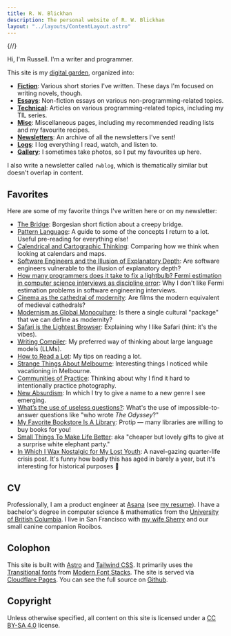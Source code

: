 ```yaml
---
title: R. W. Blickhan
description: The personal website of R. W. Blickhan
layout: "../layouts/ContentLayout.astro"
---
```


{/*<!-- markdownlint-disable no-inline-html -->*/}

Hi, I'm Russell. I'm a writer and programmer.

This site is my [digital garden](https://rwblickhan.org/misc/pattern-language/#digital-garden), organized into:

- [**Fiction**](https://rwblickhan.org/fiction/): Various short stories I've written. These days I'm focused on writing novels, though.
- [**Essays**](https://rwblickhan.org/essays/): Non-fiction essays on various non-programming-related topics.
- [**Technical**](https://rwblickhan.org/technical/): Articles on various programming-related topics, including my TIL series.
- [**Misc**](https://rwblickhan.org/misc/): Miscellaneous pages, including my recommended reading lists and my favourite recipes.
- [**Newsletters**](https://rwblickhan.org/newsletters): An archive of all the newsletters I've sent!
- [**Logs**](https://rwblickhan.org/logs): I log everything I read, watch, and listen to.
- [**Gallery**](https://rwblickhan.org/gallery/): I sometimes take photos, so I put my favourites up here.

I also write a newsletter called `rwblog`, which is thematically similar but doesn't overlap in content.


<Email />

## Favorites

Here are some of my favorite things I've written here or on my newsletter:

- [The Bridge](https://rwblickhan.org/fiction/thebridge/): Borgesian short fiction about a creepy bridge.
- [Pattern Language](https://rwblickhan.org/misc/pattern-language/): A guide to some of the concepts I return to a lot. Useful pre-reading for everything else!
- [Calendrical and Cartographic Thinking](https://rwblickhan.org/newsletters/theres-probably-a-metaphor-for-business-leadership-or-scientific-research-in-here/#calendrical-and-cartographic-thinking): Comparing how we think when looking at calendars and maps.
- [Software Engineers and the Illusion of Explanatory Depth](https://rwblickhan.org/newsletters/unsusceptibility-to-the-illusion-is-inherent/#software-engineers-and-the-illusion-of-explanatory-depth): Are software engineers vulnerable to the illusion of explanatory depth?
- [How many programmers does it take to fix a lightbulb? Fermi estimation in computer science interviews as discipline error](https://rwblickhan.org/newsletters/surprising-and-maybe-even-unfair/#how-many-programmers-does-it-take-to-fix-a-lightbulb-fermi-estimation-in-computer-science-interviews-as-discipline-error): Why I don't like Fermi estimation problems in software engineering interviews.
- [Cinema as the cathedral of modernity](https://rwblickhan.org/newsletters/you-might-not-think-you-need-a-milk-frother/#cinema-as-the-cathedral-of-modernity): Are films the modern equivalent of medieval cathedrals?
- [Modernism as Global Monoculture](https://rwblickhan.org/newsletters/a-form-of-transcendent-mysticism/#modernism-as-global-monoculture): Is there a single cultural "package" that we can define as modernity?
- [Safari is the Lightest Browser](https://rwblickhan.org/newsletters/once-the-canadians-in-the-audience-recover-from-their-shock/#safari-is-the-lightest-browser): Explaining why I like Safari (hint: it's the vibes).
- [Writing Compiler](https://rwblickhan.org/newsletters/in-which-i-wax-nostalgic-for-my-lost-youth/#writing-compiler): My preferred way of thinking about large language models (LLMs).
- [How to Read a Lot](https://rwblickhan.org/essays/reading-lots/): My tips on reading a lot.
- [Strange Things About Melbourne](https://rwblickhan.org/essays/strange-things-about-melbourne/): Interesting things I noticed while vacationing in Melbourne.
- [Communities of Practice](https://rwblickhan.org/newsletters/if-you-show-still-frames-in-sequence-fast-enough/#communities-of-practice): Thinking about why I find it hard to intentionally practice photography.
- [New Absurdism](https://rwblickhan.org/newsletters/eh-it-wasnt-worth-celebrating-anyway/#new-absurdism): In which I try to give a name to a new genre I see emerging.
- [What’s the use of useless questions?](https://rwblickhan.org/newsletters/misplaced-institutional-incentives/#whats-the-use-of-useless-questions): What's the use of impossible-to-answer questions like "who wrote *The Odyssey*?"
- [My Favorite Bookstore Is A Library](https://rwblickhan.org/newsletters/i-should-probably-take-that-outline-more-seriously/#my-favorite-bookstore-is-a-library): Protip — many libraries are willing to buy books for you!
- [Small Things To Make Life Better](https://rwblickhan.org/misc/small-things/): aka "cheaper but lovely gifts to give at a surprise white elephant party."
- [In Which I Wax Nostalgic for My Lost Youth](https://rwblickhan.org/newsletters/in-which-i-wax-nostalgic-for-my-lost-youth/#in-which-i-wax-nostalgic-for-my-lost-youth): A navel-gazing quarter-life crisis post. It's funny how badly this has aged in barely a year, but it's interesting for historical purposes 🙂

## CV

Professionally, I am a product engineer at [Asana](https://asana.com/) (see [my resume](/resume.pdf)).
I have a bachelor's degree in computer science & mathematics from the [University of British Columbia](https://www.ubc.ca/).
I live in San Francisco with [my wife Sherry](http://sherryyuan.me) and our small canine companion Rooibos.

## Colophon

This site is built with [Astro](https://astro.build) and [Tailwind CSS](https://tailwindcss.com).
It primarily uses the [Transitional fonts](https://github.com/system-fonts/modern-font-stacks#transitional) from [Modern Font Stacks](https://modernfontstacks.com).
The site is served via [Cloudflare Pages](https://pages.cloudflare.com).
You can see the full source on [Github](https://github.com/rwblickhan/astro-rwblickhan.org).

## Copyright

Unless otherwise specified, all content on this site is licensed under a [CC BY-SA 4.0](https://creativecommons.org/licenses/by-sa/4.0/) license.
